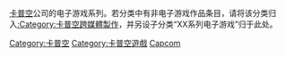 [[卡普空|卡普空]]公司的电子游戏系列。若分类中有非电子游戏作品条目，请将该分类归入[[:Category:卡普空跨媒體製作|:Category:卡普空跨媒體製作]]，并另设子分类“XX系列电子游戏”归于此处。

[[Category:卡普空|Category:卡普空]]
[[Category:卡普空遊戲|Category:卡普空遊戲]]
[[Category:各公司电子游戏系列|Capcom]]